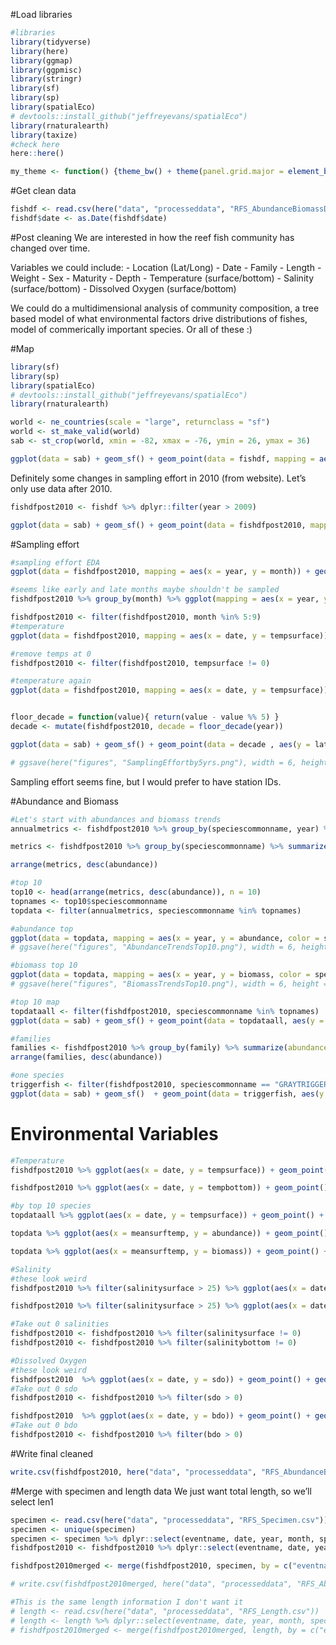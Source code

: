 #Load libraries
```r
#libraries
library(tidyverse)
library(here)
library(ggmap)
library(ggpmisc)
library(stringr)
library(sf)
library(sp)
library(spatialEco)
# devtools::install_github("jeffreyevans/spatialEco")
library(rnaturalearth)
library(taxize)
#check here
here::here()

my_theme <- function() {theme_bw() + theme(panel.grid.major = element_blank(), panel.grid.minor = element_blank(), plot.title = element_text(size=12, face= "bold", colour= "black"), axis.title.x = element_text(size=12, face="bold", colour = "black"), axis.title.y = element_text(size=12, face="bold", colour = "black"))}
```

#Get clean data
```r
fishdf <- read.csv(here("data", "processeddata", "RFS_AbundanceBiomassDepth.csv"))
fishdf$date <- as.Date(fishdf$date)
```

#Post cleaning
We are interested in how the reef fish community has changed over time.

Variables we could include: 
 - Location (Lat/Long)
 - Date
 - Family
 - Length
 - Weight
 - Sex
 - Maturity
 - Depth
 - Temperature (surface/bottom)
 - Salinity (surface/bottom)
 - Dissolved Oxygen (surface/bottom)

We could do a multidimensional analysis of community composition, a tree based model of what environmental factors drive distributions of fishes, model of commerically important species. Or all of these :)

#Map
```r
library(sf)
library(sp)
library(spatialEco)
# devtools::install_github("jeffreyevans/spatialEco")
library(rnaturalearth)

world <- ne_countries(scale = "large", returnclass = "sf")
world <- st_make_valid(world)
sab <- st_crop(world, xmin = -82, xmax = -76, ymin = 26, ymax = 36)

ggplot(data = sab) + geom_sf() + geom_point(data = fishdf, mapping = aes(x = longitudestart, y = latitudestart)) + labs(title = "All Abundance/Biomass Locations", x = "Longitude", y = "Latitude") + my_theme() + facet_wrap(~year)
```
Definitely some changes in sampling effort in 2010 (from website). Let's only use data after 2010. 

```r
fishdfpost2010 <- fishdf %>% dplyr::filter(year > 2009)

ggplot(data = sab) + geom_sf() + geom_point(data = fishdfpost2010, mapping = aes(x = longitudestart, y = latitudestart)) + labs(title = "All Abundance/Biomass Locations", x = "Longitude", y = "Latitude") + my_theme() + facet_wrap(~year)
```

#Sampling effort
```r
#sampling effort EDA
ggplot(data = fishdfpost2010, mapping = aes(x = year, y = month)) + geom_point()

#seems like early and late months maybe shouldn't be sampled
fishdfpost2010 %>% group_by(month) %>% ggplot(mapping = aes(x = year, y = speciestotalweight)) + geom_point() + geom_line() + facet_wrap(~month)

fishdfpost2010 <- filter(fishdfpost2010, month %in% 5:9)
#temperature
ggplot(data = fishdfpost2010, mapping = aes(x = date, y = tempsurface)) + geom_point() + geom_smooth(method = "lm")

#remove temps at 0
fishdfpost2010 <- filter(fishdfpost2010, tempsurface != 0)

#temperature again
ggplot(data = fishdfpost2010, mapping = aes(x = date, y = tempsurface)) + geom_point() + geom_smooth(method = "lm") + stat_poly_eq(formula = y ~ x, aes(label = paste(..eq.label.., ..p.value.label.., sep = "*`,`~")), parse = TRUE, label.x.npc = "right", vstep = 0.05, size = 2.4)


floor_decade = function(value){ return(value - value %% 5) }
decade <- mutate(fishdfpost2010, decade = floor_decade(year))

ggplot(data = sab) + geom_sf() + geom_point(data = decade , aes(y = latitudestart, x = longitudestart), size = 0.5) + xlab("Longitude") + ylab("Latitude") +  theme(legend.position = "none") + facet_wrap(~decade) + ggtitle("Sampling Effort over Time") + my_theme()

# ggsave(here("figures", "SamplingEffortby5yrs.png"), width = 6, height = 5, unit = "in")
```

Sampling effort seems fine, but I would prefer to have station IDs. 

#Abundance and Biomass
```r
#Let's start with abundances and biomass trends
annualmetrics <- fishdfpost2010 %>% group_by(speciescommonname, year) %>% summarize(abundance = sum(numbertotal, na.rm = TRUE), biomass = sum(speciestotalweight, na.rm = TRUE), meansurftemp = mean(tempsurface, na.rm = TRUE), meansurfsal = mean(salinitysurface, na.rm = TRUE), meansurfdo = mean(sdo, na.rm = TRUE), meanlatitude = mean(latitudestart, na.rm = TRUE))

metrics <- fishdfpost2010 %>% group_by(speciescommonname) %>% summarize(abundance = sum(numbertotal, na.rm = TRUE), biomass = sum(speciestotalweight, na.rm = TRUE), meansurftemp = mean(tempsurface, na.rm = TRUE), meansurfsal = mean(salinitysurface, na.rm = TRUE), meansurfdo = mean(sdo, na.rm = TRUE))

arrange(metrics, desc(abundance))

#top 10
top10 <- head(arrange(metrics, desc(abundance)), n = 10)
topnames <- top10$speciescommonname
topdata <- filter(annualmetrics, speciescommonname %in% topnames)

#abundance top 
ggplot(data = topdata, mapping = aes(x = year, y = abundance, color = speciescommonname)) + geom_point() + geom_line() + ggtitle("Top 10 Abundance Trends Reef Survey") + my_theme() + labs(x = "Year", y = "Abundance", color = "Species Common Name")
# ggsave(here("figures", "AbundanceTrendsTop10.png"), width = 6, height = 5, unit = "in")

#biomass top 10
ggplot(data = topdata, mapping = aes(x = year, y = biomass, color = speciescommonname)) + geom_point() + geom_line() + ggtitle("Top 10 Biomass Trends Reef Survey") + my_theme() + labs(x = "Year", y = "Biomass", color = "Species Common Name") 
# ggsave(here("figures", "BiomassTrendsTop10.png"), width = 6, height = 5, unit = "in")

#top 10 map
topdataall <- filter(fishdfpost2010, speciescommonname %in% topnames)
ggplot(data = sab) + geom_sf() + geom_point(data = topdataall, aes(y = latitudestart, x = longitudestart, color = speciescommonname)) + xlab("Longitude") + ylab("Latitude") 

#families
families <- fishdfpost2010 %>% group_by(family) %>% summarize(abundance = sum(numbertotal, na.rm = TRUE), biomass = sum(speciestotalweight, na.rm = TRUE))
arrange(families, desc(abundance))

#one species
triggerfish <- filter(fishdfpost2010, speciescommonname == "GRAYTRIGGERFISH")
ggplot(data = sab) + geom_sf()  + geom_point(data = triggerfish, aes(y = latitudestart, x = longitudestart, color = year), size = 0.5) + xlab("Longitude") + ylab("Latitude") 

```

# Environmental Variables
```r
#Temperature
fishdfpost2010 %>% ggplot(aes(x = date, y = tempsurface)) + geom_point() + geom_smooth(method = "lm") + stat_poly_eq(formula = y ~ x, aes(label = paste(..eq.label.., ..p.value.label.., sep = "*`,`~")), parse = TRUE, label.x.npc = "right", vstep = 0.05, size = 2.4) + labs(title = " Changes in Surface Temperature over Time") + xlab("Date") + ylab("Temperature (\u00B0C)") + theme(axis.text.x = element_text(angle = 90, vjust = 0.5, hjust=1))

fishdfpost2010 %>% ggplot(aes(x = date, y = tempbottom)) + geom_point() + geom_smooth(method = "lm") + stat_poly_eq(formula = y ~ x, aes(label = paste(..eq.label.., ..p.value.label.., sep = "*`,`~")), parse = TRUE, label.x.npc = "right", vstep = 0.05, size = 2.4) + labs(title = " Changes in Bottom Temperature over Time") + xlab("Date") + ylab("Temperature (\u00B0C)") + theme(axis.text.x = element_text(angle = 90, vjust = 0.5, hjust=1))

#by top 10 species
topdataall %>% ggplot(aes(x = date, y = tempsurface)) + geom_point() + geom_smooth(method = "lm") + stat_poly_eq(formula = y ~ x, aes(label = paste(..eq.label.., ..p.value.label.., sep = "*`,`~")), parse = TRUE, label.x.npc = "right", vstep = 0.05, size = 2.4) + labs(title = " Changes in Temperature over Time") + facet_wrap(~speciescommonname)  + xlab("Date") + ylab("Temperature (\u00B0C)") + theme(axis.text.x = element_text(angle = 90, vjust = 0.5, hjust=1))

topdata %>% ggplot(aes(x = meansurftemp, y = abundance)) + geom_point() + geom_smooth(method = "lm") + stat_poly_eq(formula = y ~ x, aes(label = paste(..eq.label.., ..p.value.label.., sep = "*`,`~")), parse = TRUE, label.x.npc = "right", vstep = 0.05, size = 2.4) + labs(title = " Changes in Temperature with Abundance") + facet_wrap(~speciescommonname)  + xlab("Temperature (\u00B0C)") + ylab("Abundance") + theme(axis.text.x = element_text(angle = 90, vjust = 0.5, hjust=1))

topdata %>% ggplot(aes(x = meansurftemp, y = biomass)) + geom_point() + geom_smooth(method = "lm") + stat_poly_eq(formula = y ~ x, aes(label = paste(..eq.label.., ..p.value.label.., sep = "*`,`~")), parse = TRUE, label.x.npc = "right", vstep = 0.05, size = 2.4) + labs(title = " Changes in Temperature with Biomass") + facet_wrap(~speciescommonname)  + xlab("Temperature (\u00B0C)") + ylab("Biomass ") + theme(axis.text.x = element_text(angle = 90, vjust = 0.5, hjust=1))

#Salinity
#these look weird
fishdfpost2010 %>% filter(salinitysurface > 25) %>% ggplot(aes(x = date, y = salinitysurface)) + geom_point() + geom_smooth(method = "lm") + stat_poly_eq(formula = y ~ x, aes(label = paste(..eq.label.., ..p.value.label.., sep = "*`,`~")), parse = TRUE, label.x.npc = "right", vstep = 0.05, size = 2.4) + labs(title = "Changes in Surface Salinity over Time") + xlab("Date") + ylab("ppt") + theme(axis.text.x = element_text(angle = 90, vjust = 0.5, hjust=1))

fishdfpost2010 %>% filter(salinitysurface > 25) %>% ggplot(aes(x = date, y = salinitybottom)) + geom_point() + geom_smooth(method = "lm") + stat_poly_eq(formula = y ~ x, aes(label = paste(..eq.label.., ..p.value.label.., sep = "*`,`~")), parse = TRUE, label.x.npc = "right", vstep = 0.05, size = 2.4) + labs(title = "Changes in Bottom Salinity over Time") + xlab("Date") + ylab("ppt") + theme(axis.text.x = element_text(angle = 90, vjust = 0.5, hjust=1))

#Take out 0 salinities
fishdfpost2010 <- fishdfpost2010 %>% filter(salinitysurface != 0)
fishdfpost2010 <- fishdfpost2010 %>% filter(salinitybottom != 0)

#Dissolved Oxygen
#these look weird
fishdfpost2010  %>% ggplot(aes(x = date, y = sdo)) + geom_point() + geom_smooth(method = "lm") + stat_poly_eq(formula = y ~ x, aes(label = paste(..eq.label.., ..p.value.label.., sep = "*`,`~")), parse = TRUE, label.x.npc = "right", vstep = 0.05, size = 2.4) + labs(title = "Changes in Surface Dissolved Oxygen over Time") + xlab("Date") + ylab("mg/dL") + theme(axis.text.x = element_text(angle = 90, vjust = 0.5, hjust=1))
#Take out 0 sdo
fishdfpost2010 <- fishdfpost2010 %>% filter(sdo > 0)

fishdfpost2010  %>% ggplot(aes(x = date, y = bdo)) + geom_point() + geom_smooth(method = "lm") + stat_poly_eq(formula = y ~ x, aes(label = paste(..eq.label.., ..p.value.label.., sep = "*`,`~")), parse = TRUE, label.x.npc = "right", vstep = 0.05, size = 2.4) + labs(title = "Changes in Bottom Dissolved Oxygen over Time") + xlab("Date") + ylab("mg/dL") + theme(axis.text.x = element_text(angle = 90, vjust = 0.5, hjust=1))
#Take out 0 bdo
fishdfpost2010 <- fishdfpost2010 %>% filter(bdo > 0)
```

#Write final cleaned
```r
write.csv(fishdfpost2010, here("data", "processeddata", "RFS_AbundanceBiomassDepth.csv"))
```

#Merge with specimen and length data
We just want total length, so we'll select len1
```r
specimen <- read.csv(here("data", "processeddata", "RFS_Specimen.csv"))
specimen <- unique(specimen)
specimen <- specimen %>% dplyr::select(eventname, date, year, month, speciescommonname, speciesscientificname, duration, len1, weight, sexdescription, maturitydescription, diseasedesc)
fishdfpost2010 <- fishdfpost2010 %>% dplyr::select(eventname, date, year, month, eventname, family, speciesscientificname, speciescommonname, numbertotal, speciestotalweight, tempsurface, tempbottom, salinitysurface, salinitybottom, sdo, bdo, latitudestart, longitudestart, depthstart, duration)

fishdfpost2010merged <- merge(fishdfpost2010, specimen, by = c("eventname", "date", "year", "month", "speciesscientificname"))

# write.csv(fishdfpost2010merged, here("data", "processeddata", "RFS_AbundanceBiomassDepthLength.csv"))

#This is the same length information I don't want it
# length <- read.csv(here("data", "processeddata", "RFS_Length.csv"))
# length <- length %>% dplyr::select(eventname, date, year, month, speciescommonname, speciesscientificname, length)
# fishdfpost2010merged <- merge(fishdfpost2010merged, length, by = c("eventname", "date", "year", "month", "speciesscientificname"))


```
